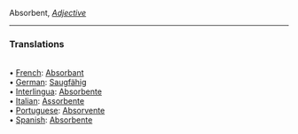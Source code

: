 Absorbent, <i>[[Adjective]]</i> <HR> <P> <H3>Translations</H3><BR>• [[French]]: [[Absorbant]]<BR>• [[German]]: [[Saugfähig]]<BR>• [[Interlingua]]: [[Absorbente]]<BR>• [[Italian]]: [[Assorbente]]<BR>• [[Portuguese]]: [[Absorvente]]<BR>• [[Spanish]]: [[Absorbente]]<BR>